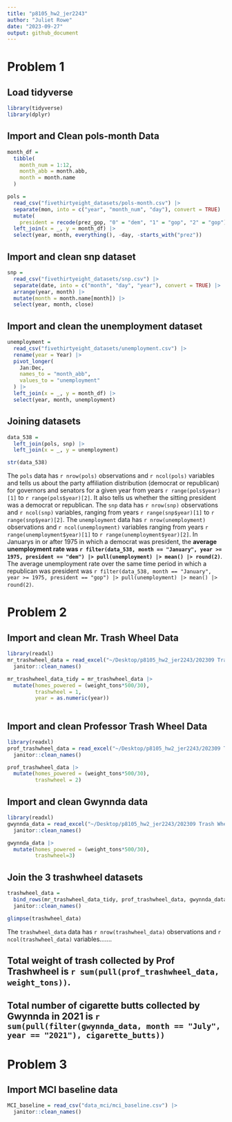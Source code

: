 ```yaml
---
title: "p8105_hw2_jer2243"
author: "Juliet Rowe"
date: "2023-09-27"
output: github_document
---
```


# Problem 1

## Load tidyverse
```r
library(tidyverse)
library(dplyr)
```


## Import and Clean pols-month Data

```r
month_df = 
  tibble(
    month_num = 1:12,
    month_abb = month.abb,
    month = month.name
  )

pols = 
  read_csv("fivethirtyeight_datasets/pols-month.csv") |>
  separate(mon, into = c("year", "month_num", "day"), convert = TRUE) |>
  mutate(
    president = recode(prez_gop, "0" = "dem", "1" = "gop", "2" = "gop")) |>
  left_join(x = _, y = month_df) |> 
  select(year, month, everything(), -day, -starts_with("prez")) 
```

## Import and clean snp dataset

```r
snp = 
  read_csv("fivethirtyeight_datasets/snp.csv") |>
  separate(date, into = c("month", "day", "year"), convert = TRUE) |>
  arrange(year, month) |>
  mutate(month = month.name[month]) |>
  select(year, month, close) 
```


## Import and clean the unemployment dataset

```r
unemployment = 
  read_csv("fivethirtyeight_datasets/unemployment.csv") |>
  rename(year = Year) |>
  pivot_longer(
    Jan:Dec, 
    names_to = "month_abb",
    values_to = "unemployment"
  ) |> 
  left_join(x = _, y = month_df) |> 
  select(year, month, unemployment)
```


## Joining datasets
```r
data_538 = 
  left_join(pols, snp) |>
  left_join(x = _, y = unemployment)

str(data_538)
```

The `pols` data has `r nrow(pols)` observations and `r ncol(pols)` variables and tells us about the party affiliation distribution (democrat or republican) for governors and senators for a given year from years `r range(pols$year)[1]` to `r range(pols$year)[2]`. It also tells us whether the sitting president was a democrat or republican. The `snp` data has `r nrow(snp)` observations and `r ncol(snp)` variables, ranging from years `r range(snp$year)[1]` to `r range(snp$year)[2]`. The `unemployment` data has `r nrow(unemployment)` observations and `r ncol(unemployment)` variables ranging from years `r range(unemployment$year)[1]` to `r range(unemployment$year)[2]`. In Januarys in or after 1975 in which a democrat was president, the **average unemployment rate was `r filter(data_538, month == "January", year >= 1975, president == "dem") |> pull(unemployment) |> mean() |> round(2)`**.  The average unemployment rate over the same time period in which a republican was president was `r filter(data_538, month == "January", year >= 1975, president == "gop") |> pull(unemployment) |> mean() |> round(2)`.

# Problem 2

## Import and clean Mr. Trash Wheel Data

```r
library(readxl)
mr_trashwheel_data = read_excel("~/Desktop/p8105_hw2_jer2243/202309 Trash Wheel Collection Data.xlsx", sheet=1, range="A2:N587") |>
  janitor::clean_names()

mr_trashwheel_data_tidy = mr_trashwheel_data |>
  mutate(homes_powered = (weight_tons*500/30),
         trashwheel = 1,
         year = as.numeric(year))
  
```

## Import and clean Professor Trash Wheel Data

```r
library(readxl)
prof_trashwheel_data = read_excel("~/Desktop/p8105_hw2_jer2243/202309 Trash Wheel Collection Data.xlsx", sheet=2, range="A2:M109") |>
  janitor::clean_names()

prof_trashwheel_data |>
  mutate(homes_powered = (weight_tons*500/30),
         trashwheel = 2)

```

## Import and clean Gwynnda data

```r
library(readxl)
gwynnda_data = read_excel("~/Desktop/p8105_hw2_jer2243/202309 Trash Wheel Collection Data.xlsx", sheet=4, range="A2:L159") |>
  janitor::clean_names()

gwynnda_data |>
  mutate(homes_powered = (weight_tons*500/30),
         trashwheel=3)
```

## Join the 3 trashwheel datasets
```r
trashwheel_data =
  bind_rows(mr_trashwheel_data_tidy, prof_trashwheel_data, gwynnda_data) |>
  janitor::clean_names()

glimpse(trashwheel_data)

```

The `trashwheel_data` data has `r nrow(trashwheel_data)` observations and `r ncol(trashwheel_data)` variables.......



## Total weight of trash collected by Prof Trashwheel is `r sum(pull(prof_trashwheel_data, weight_tons))`.


 
## Total number of cigarette butts collected by Gwynnda in 2021 is `r sum(pull(filter(gwynnda_data, month == "July", year == "2021"), cigarette_butts))`


# Problem 3

## Import MCI baseline data
```r
MCI_baseline = read_csv("data_mci/mci_baseline.csv") |>
  janitor::clean_names()

```

